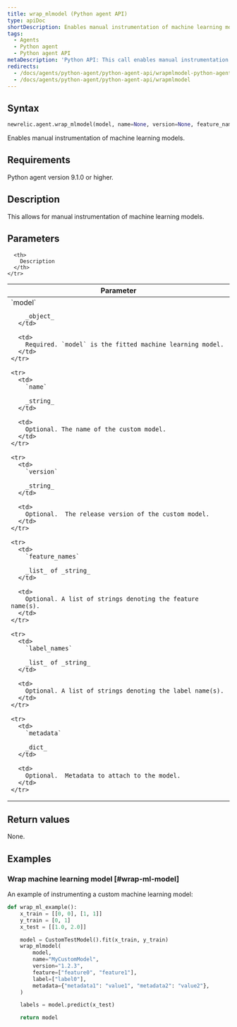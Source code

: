 ```yaml
---
title: wrap_mlmodel (Python agent API)
type: apiDoc
shortDescription: Enables manual instrumentation of machine learning models
tags:
  - Agents
  - Python agent
  - Python agent API
metaDescription: 'Python API: This call enables manual instrumentation of machine learning models.'
redirects:
  - /docs/agents/python-agent/python-agent-api/wrapmlmodel-python-agent-api
  - /docs/agents/python-agent/python-agent-api/wrapmlmodel
---
```


## Syntax

```py
newrelic.agent.wrap_mlmodel(model, name=None, version=None, feature_names=None, label_names=None, metadata=None)
```

Enables manual instrumentation of machine learning models.

## Requirements

Python agent version 9.1.0 or higher.

## Description

This allows for manual instrumentation of machine learning models.

## Parameters

<table>
  <thead>
    <tr>
      <th width="25%">
        Parameter
      </th>

      <th>
        Description
      </th>
    </tr>
  </thead>

  <tbody>
    <tr>
      <td>
        `model`

        _object_
      </td>

      <td>
        Required. `model` is the fitted machine learning model.
      </td>
    </tr>

    <tr>
      <td>
        `name`

        _string_
      </td>

      <td>
        Optional. The name of the custom model.
      </td>
    </tr>

    <tr>
      <td>
        `version`

        _string_
      </td>

      <td>
        Optional.  The release version of the custom model.
      </td>
    </tr>

    <tr>
      <td>
        `feature_names`

        _list_ of _string_
      </td>

      <td>
        Optional. A list of strings denoting the feature name(s).
      </td>
    </tr>

    <tr>
      <td>
        `label_names`

        _list_ of _string_
      </td>

      <td>
        Optional. A list of strings denoting the label name(s).
      </td>
    </tr>

    <tr>
      <td>
        `metadata`

        _dict_
      </td>

      <td>
        Optional.  Metadata to attach to the model.
      </td>
    </tr>
  </tbody>
</table>

## Return values

None.

## Examples

### Wrap machine learning model [#wrap-ml-model]

An example of instrumenting a custom machine learning model:

```py
def wrap_ml_example():
    x_train = [[0, 0], [1, 1]]
    y_train = [0, 1]
    x_test = [[1.0, 2.0]]

    model = CustomTestModel().fit(x_train, y_train)
    wrap_mlmodel(
        model,
        name="MyCustomModel",
        version="1.2.3",
        feature=["feature0", "feature1"],
        label=["label0"],
        metadata={"metadata1": "value1", "metadata2": "value2"},
    )

    labels = model.predict(x_test)

    return model
```
